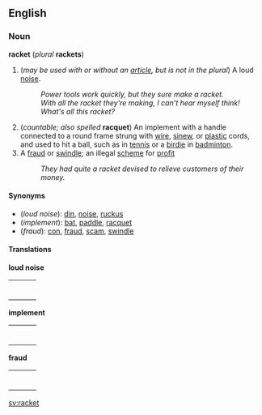 ==English==
===Noun===
'''racket''' (''plural'' '''rackets''')

#(''may be used with or without an [[article]], but is not in the plural'') A loud [[noise]].
#:''Power tools work quickly, but they sure make a racket.''<!--example using "a"-->
#:''With all the racket they're making, I can't hear myself think!''<!--example using "the"-->
#:''What's all this racket?''<!--example without an article-->
#(''countable; also spelled'' '''racquet''') An implement with a handle connected to a round frame strung with [[wire]], [[sinew]], or [[plastic]] cords, and used to hit a ball, such as in [[tennis]] or a [[birdie]] in [[badminton]].
#A [[fraud]] or [[swindle]]; an illegal [[scheme]] for [[profit]]
#:''They had quite a racket devised to relieve customers of their money.''

====Synonyms====
*(''loud noise''): [[din]], [[noise]], [[ruckus]]
*(''implement''): [[bat]], [[paddle]], [[racquet]]
*(''fraud''): [[con]], [[fraud]], [[scam]], [[swindle]]

====Translations====

'''loud noise'''
{| border=0  width=100%
|-
|bgcolor="#FFFFE0" valign=top width=48%|
{|
<!--Put translations for languages from A to I here-->
|}
| width=1% |
|bgcolor="#FFFFE0" valign=top width=48%|
{|
<!--Put translations for languages from J to Z here-->
|}
|}

'''implement'''
{| border=0  width=100%
|-
|bgcolor="#FFFFE0" valign=top width=48%|
{|
<!--Put translations for languages from A to I here-->
|}
| width=1% |
|bgcolor="#FFFFE0" valign=top width=48%|
{|
<!--Put translations for languages from J to Z here-->
|}
|}

'''fraud'''
{| border=0  width=100%
|-
|bgcolor="#FFFFE0" valign=top width=48%|
{|
<!--Put translations for languages from A to I here-->
|}
| width=1% |
|bgcolor="#FFFFE0" valign=top width=48%|
{|
<!--Put translations for languages from J to Z here-->
|}
|}

[[sv:racket]]
